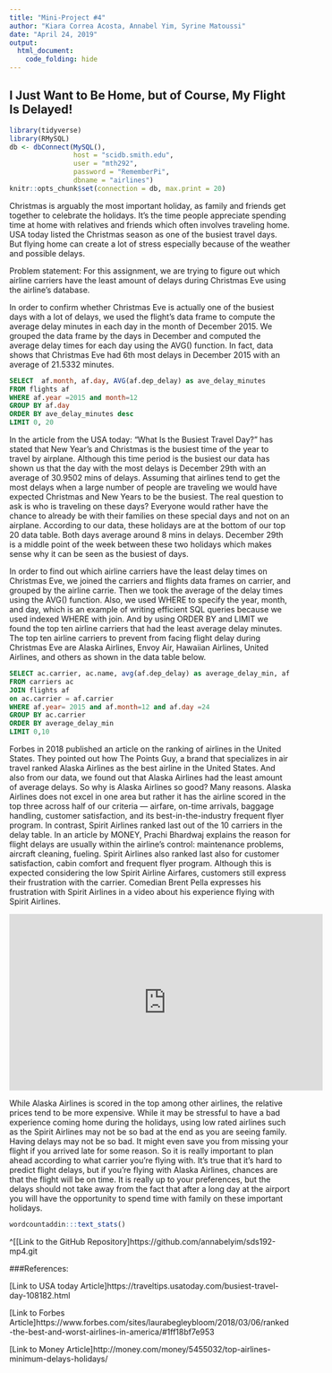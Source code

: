```yaml
---
title: "Mini-Project #4"
author: "Kiara Correa Acosta, Annabel Yim, Syrine Matoussi"
date: "April 24, 2019"
output:
  html_document:
    code_folding: hide
---
```

## I Just Want to Be Home, but of Course, My Flight Is Delayed!
```r
library(tidyverse)
library(RMySQL)
db <- dbConnect(MySQL(), 
                host = "scidb.smith.edu", 
                user = "mth292", 
                password = "RememberPi", 
                dbname = "airlines")
knitr::opts_chunk$set(connection = db, max.print = 20)

```

Christmas is arguably the most important holiday, as family and friends get together to celebrate the holidays. It's the time people appreciate spending time at home with relatives and friends which often involves traveling home. USA today listed the Christmas season as one of the busiest travel days. But flying home can create a lot of stress especially because of the weather and possible delays. 

Problem statement: For this assignment, we are trying to figure out which airline carriers have the least amount of delays during Christmas Eve using the airline's database. 

In order to confirm whether Christmas Eve is actually one of the busiest days with a lot of delays, we used the flight's data frame to compute the average delay minutes in each day in the month of December 2015. We grouped the data frame by the days in December and computed the average delay times for each day using the AVG() function. In fact, data shows that Christmas Eve had 6th most delays in December 2015 with an average of 21.5332 minutes. 

```sql
SELECT  af.month, af.day, AVG(af.dep_delay) as ave_delay_minutes
FROM flights af
WHERE af.year =2015 and month=12
GROUP BY af.day
ORDER BY ave_delay_minutes desc
LIMIT 0, 20
```

In the article from the USA today: “What Is the Busiest Travel Day?” has stated that New Year’s and Christmas is the busiest time of the year to travel by airplane. Although this time period is the busiest our data has shown us that the day with the most delays is December 29th with an average of 30.9502 mins of delays. Assuming that airlines tend to get the most delays when a large number of people are traveling we would have expected Christmas and New Years to be the busiest. The real question to ask is who is traveling on these days? Everyone would rather have the chance to already be with their families on these special days and not on an airplane.  According to our data, these holidays are at the bottom of our top 20 data table. Both days average around 8 mins in delays. December 29th is a middle point of the week between these two holidays which makes sense why it can be seen as the busiest of days.  

In order to find out which airline carriers have the least delay times on Christmas Eve, we joined the carriers and flights data frames on carrier, and grouped by the airline carrie. Then we took the average of the delay times using the AVG() function. Also, we used WHERE to specify the year, month, and day, which is an example of writing efficient SQL queries because we used indexed WHERE with join. And by using ORDER BY and LIMIT we found the top ten airline carriers that had the least average delay minutes. The top ten airline carriers to prevent from facing flight delay during Christmas Eve are Alaska Airlines, Envoy Air, Hawaiian Airlines, United Airlines, and others as shown in the data table below. 

```sql
SELECT ac.carrier, ac.name, avg(af.dep_delay) as average_delay_min, af.year, af.month, af.day
FROM carriers ac
JOIN flights af
on ac.carrier = af.carrier
WHERE af.year= 2015 and af.month=12 and af.day =24
GROUP BY ac.carrier
ORDER BY average_delay_min
LIMIT 0,10
```


Forbes in 2018 published an article on the ranking of airlines in the United States. They pointed out how The Points Guy, a brand that specializes in air travel ranked Alaska Airlines as the best airline in the United States. And also from our data, we found out that Alaska Airlines had the least amount of average delays. So why is Alaska Airlines so good? Many reasons. Alaska Airlines does not excel in one area but rather it has the airline scored in the top three across half of our criteria — airfare, on-time arrivals, baggage handling, customer satisfaction, and its best-in-the-industry frequent flyer program. In contrast, Spirit Airlines ranked last out of the 10 carriers in the delay table. In an article by MONEY, Prachi Bhardwaj explains the reason for flight delays are usually within the airline’s control: maintenance problems, aircraft cleaning, fueling. Spirit Airlines also ranked last also for customer satisfaction, cabin comfort and frequent flyer program. Although this is expected considering the low Spirit Airline Airfares, customers still express their frustration with the carrier. Comedian Brent Pella expresses his frustration with Spirit Airlines in a video about his experience flying with Spirit Airlines.

<iframe width="560" height="315" src="https://www.youtube.com/embed/YvfYK0EEhK4" frameborder="0" allow="accelerometer; autoplay; encrypted-media; gyroscope; picture-in-picture" allowfullscreen></iframe>


While Alaska Airlines is scored in the top among other airlines, the relative prices tend to be more expensive. While it may be stressful to have a bad experience coming home during the holidays, using low rated airlines such as the Spirit Airlines may not be so bad at the end as you are seeing family. Having delays may not be so bad. It might even save you from missing your flight if you arrived late for some reason. So it is really important to plan ahead according to what carrier you’re flying with. It’s true that it’s hard to predict flight delays, but if you’re flying with Alaska Airlines, chances are that the flight will be on time. It is really up to your preferences, but the delays should not take away from the fact that after a long day at the airport you will have the opportunity to spend time with family on these important holidays.


```r
wordcountaddin:::text_stats()
```


^[[Link to the GitHub Repository]https://github.com/annabelyim/sds192-mp4.git

###References:

[Link to USA today Article]https://traveltips.usatoday.com/busiest-travel-day-108182.html

[Link to Forbes Article]https://www.forbes.com/sites/laurabegleybloom/2018/03/06/ranked-the-best-and-worst-airlines-in-america/#1ff18bf7e953

[Link to Money Article]http://money.com/money/5455032/top-airlines-minimum-delays-holidays/
